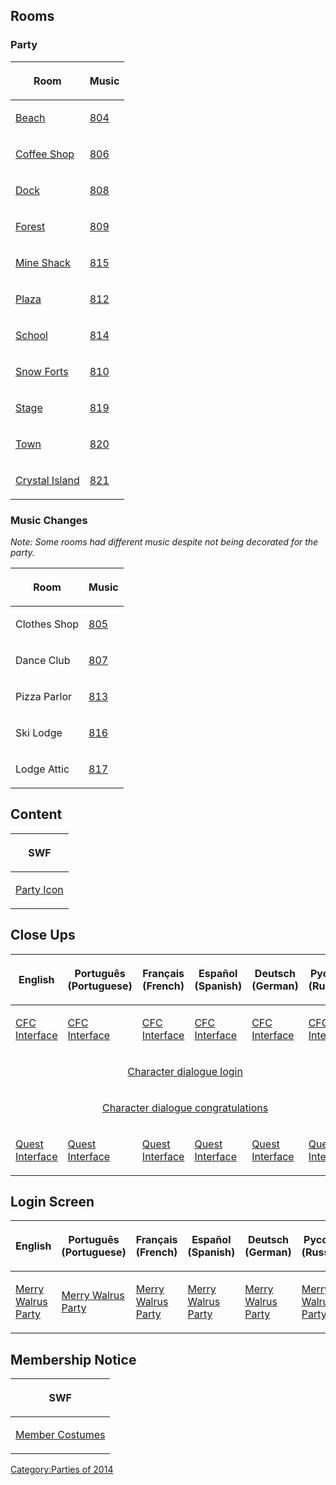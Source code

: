 {{CPW|Merry Walrus Party|Festa da Morsa Feliz}}
== Rooms ==
===Party===
<center>
{|class="wikitable" border="1"
!Room!!Music
|-
|[[Media:RoomsBeach-MerryWalrusParty2014.swf|Beach]]||[[Media:Music804.swf|804]]
|-
|[[Media:RoomsCoffee-MerryWalrusParty2014.swf|Coffee Shop]]||[[Media:Music806.swf|806]]
|-
|[[Media:RoomsDock-MerryWalrusParty2014.swf|Dock]]||[[Media:Music808.swf|808]]
|-
|[[Media:RoomsForest-MerryWalrusParty2014.swf|Forest]]||[[Media:Music809.swf|809]]
|-
|[[Media:RoomsShack-MerryWalrusParty2014.swf|Mine Shack]]||[[Media:Music815.swf|815]]
|-
|[[Media:RoomsPlaza-MerryWalrusParty2014.swf|Plaza]]||[[Media:Music812.swf|812]]
|-
|[[Media:RoomsSchool-MerryWalrusParty2014.swf|School]]||[[Media:Music814.swf|814]]
|-
|[[Media:RoomsForts-MerryWalrusParty2014.swf|Snow Forts]]||[[Media:Music810.swf|810]]
|-
|[[Media:RoomsStage-MerryWalrusParty2014.swf|Stage]]||[[Media:Music819.swf|819]]
|-
|[[Media:RoomsTown-MerryWalrusParty2014.swf|Town]]||[[Media:Music820.swf|820]]
|-
|[[Media:RoomsPartysolo1-MerryWalrusParty2014.swf|Crystal Island]]||[[Media:Music821.swf|821]]
|}
</center>
===Music Changes===
''Note: Some rooms had different music despite not being decorated for the party.''
<center>
{|class="wikitable" border="1"
!Room!!Music
|-
|Clothes Shop||[[Media:Music805.swf|805]]
|-
|Dance Club||[[Media:Music807.swf|807]]
|-

|Pizza Parlor||[[Media:Music813.swf|813]]
|-
|Ski Lodge||[[Media:Music816.swf|816]]
|-
|Lodge Attic||[[Media:Music817.swf|817]]
|}
</center>
==Content==
<center>
{|class="wikitable" border="1"
!SWF
|-
|[[Media:ContentParty icon-MerryWalrusParty2014.swf|Party Icon]]
|}
</center>
==Close Ups==
<center>
{|class="wikitable" border="1"
!English!!Português (Portuguese)!!Français (French)!!Español (Spanish)!!Deutsch (German)!!Русский (Russian)
|-
|[[Media:ENClose_upsCfc_interface-MerryWalrusParty2014.swf|CFC Interface]]||[[Media:PTClose_upsCfc_interface-MerryWalrusParty2014.swf|CFC Interface]]||[[Media:FRClose_upsCfc_interface-MerryWalrusParty2014.swf|CFC Interface]]||[[Media:ESClose_upsCfc_interface-MerryWalrusParty2014.swf|CFC Interface]]||[[Media:DEClose_upsCfc_interface-MerryWalrusParty2014.swf|CFC Interface]]||[[Media:RUClose_upsCfc_interface-MerryWalrusParty2014.swf|CFC Interface]]
|-
|colspan="6" rowspan="1" align="center" |[[Media:Close_upsCharacter dialogue login-MerryWalrusParty2014.swf|Character dialogue login]]
|-
|colspan="6" rowspan="1" align="center" |[[Media:Close_upsCharacter dialogue congratulations-MerryWalrusParty2014.swf|Character dialogue congratulations]]
|-
|[[Media:ENClose_upsQuest_interface-MerryWalrusParty2014.swf|Quest Interface]]||[[Media:PTClose_upsQuest_interface-MerryWalrusParty2014.swf|Quest Interface]]||[[Media:FRClose_upsQuest_interface-MerryWalrusParty2014.swf|Quest Interface]]||[[Media:ESClose_upsQuest_interface-MerryWalrusParty2014.swf|Quest Interface]]||[[Media:DEClose_upsQuest_interface-MerryWalrusParty2014.swf|Quest Interface]]||[[Media:RUClose_upsQuest_interface-MerryWalrusParty2014.swf|Quest Interface]]
|}
</center>

==Login Screen==
<center>
{|class="wikitable" border="1"
!English
!Português (Portuguese)
!Français (French)
!Español (Spanish)
!Deutsch (German)
!Русский (Russian)
|-
|[[Media:LoginScreen-ENMerryWalrusParty-merry-walrus-pp.swf|Merry Walrus Party]]||[[Media:LoginScreen-PTMerryWalrusParty-merry-walrus-pp.swf|Merry Walrus Party]]||[[Media:LoginScreen-FRMerryWalrusParty-merry-walrus-pp.swf|Merry Walrus Party]]||[[Media:LoginScreen-ESMerryWalrusParty-merry-walrus-pp.swf|Merry Walrus Party]]||[[Media:LoginScreen-DEMerryWalrusParty-merry-walrus-pp.swf|Merry Walrus Party]]||[[Media:LoginScreen-RUMerryWalrusParty-merry-walrus-pp.swf|Merry Walrus Party]]
|}
</center>

==Membership Notice==
<center>
{|class="wikitable" border="1"
!SWF
|-
|[[Media:MembershipParty1-MerryWalrusParty2014.swf|Member Costumes]]
|}
</center>
{{Parties}}

[[Category:Parties of 2014]]

